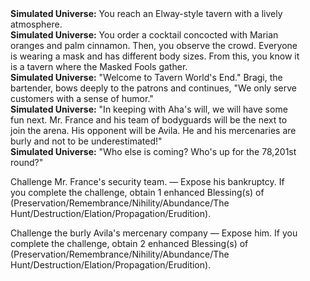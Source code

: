 {{Dialogue Start}}
:'''Simulated Universe:''' You reach an Elway-style tavern with a lively atmosphere.
:'''Simulated Universe:''' You order a cocktail concocted with Marian oranges and palm cinnamon. Then, you observe the crowd. Everyone is wearing a mask and has different body sizes. From this, you know it is a tavern where the Masked Fools gather.
:'''Simulated Universe:''' "Welcome to Tavern World's End." Bragi, the bartender, bows deeply to the patrons and continues, "We only serve customers with a sense of humor."
:'''Simulated Universe:''' "In keeping with Aha's will, we will have some fun next. Mr. France and his team of bodyguards will be the next to join the arena. His opponent will be Avila. He and his mercenaries are burly and not to be underestimated!"
:'''Simulated Universe:''' "Who else is coming? Who's up for the 78,201st round?"
:{{DIcon|Star}} Challenge Mr. France's security team. &mdash; Expose his bankruptcy. If you complete the challenge, obtain 1 enhanced Blessing(s) of (Preservation/Remembrance/Nihility/Abundance/The Hunt/Destruction/Elation/Propagation/Erudition).
:{{DIcon|Star}} Challenge the burly Avila's mercenary company &mdash; Expose him. If you complete the challenge, obtain 2 enhanced Blessing(s) of (Preservation/Remembrance/Nihility/Abundance/The Hunt/Destruction/Elation/Propagation/Erudition).
{{Dialogue End}}